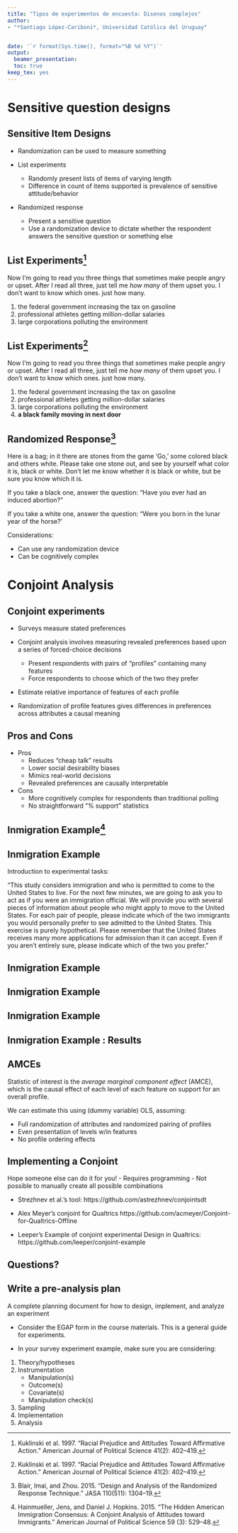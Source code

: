 ```yaml
---
title: "Tipos de experimentos de encuesta: Disenos complejos"
author:
- "*Santiago López-Cariboni*, Universidad Católica del Uruguay" 


date: '`r format(Sys.time(), format="%B %d %Y")`'
output: 
  beamer_presentation:
  toc: true
keep_tex: yes
---
```



# Sensitive question designs

## Sensitive Item Designs

- Randomization can be used to measure something

- List experiments
	+ Randomly present lists of items of varying length 
	+ Difference in count of items supported is prevalence of sensitive attitude/behavior

- Randomized response 
	+ Present a sensitive question
	+ Use a randomization device to dictate whether the respondent answers the sensitive question or something else




## List Experiments^[Kuklinski et al. 1997. “Racial Prejudice and Attitudes Toward Affirmative Action.” American Journal of Political Science 41(2): 402–419.]

Now I’m going to read you three things that sometimes make people angry or upset. After I read all three, just tell me *how many* of them upset you. I don’t want to know which ones. just how many.

1. the federal government increasing the tax on gasoline
2. professional athletes getting million-dollar salaries
3. large corporations polluting the environment


## List Experiments^[Kuklinski et al. 1997. “Racial Prejudice and Attitudes Toward Affirmative Action.” American Journal of Political Science 41(2): 402–419.]

Now I’m going to read you three things that sometimes make people angry or upset. After I read all three, just tell me *how many* of them upset you. I don’t want to know which ones. just how many.

1. the federal government increasing the tax on gasoline
2. professional athletes getting million-dollar salaries
3. large corporations polluting the environment
4. **a black family moving in next door**



## Randomized Response^[Blair, Imai, and Zhou. 2015. “Design and Analysis of the Randomized Response Technique.” JASA 110(511): 1304–19.]

Here is a bag; in it there are stones from the game ‘Go,’ some colored black and others white. Please take one stone out, and see by yourself what color it is, black or white. Don’t let me know whether it is black or white, but be sure you know which it is.

If you take a black one, answer the question: “Have you ever had an induced abortion?”

If you take a white one, answer the question: “Were you born in the lunar year of the horse?’

Considerations:

- Can use any randomization device 
- Can be cognitively complex



# Conjoint Analysis


## Conjoint experiments

- Surveys measure stated preferences

- Conjoint analysis involves measuring revealed preferences based upon a series of forced-choice decisions
	- Present respondents with pairs of “profiles” containing many features
	- Force respondents to choose which of the two they prefer

- Estimate relative importance of features of each profile

- Randomization of profile features gives differences in preferences across attributes a causal meaning


## Pros and Cons

- Pros
	- Reduces “cheap talk” results
	- Lower social desirability biases
	- Mimics real-world decisions
	- Revealed preferences are causally interpretable

- Cons
	- More cognitively complex for respondents than traditional polling
	- No straightforward “% support” statistics



## Inmigration Example^[Hainmueller, Jens, and Daniel J. Hopkins. 2015. “The Hidden American Immigration Consensus: A Conjoint Analysis of Attitudes toward Immigrants.” American Journal of Political Science 59 (3): 529–48.]

\begin{center}
\includegraphics[width=4in]{hainmueller}
\end{center}

## Inmigration Example

Introduction to experimental tasks:

“This study considers immigration and who is permitted to come to the
United States to live. For the next few minutes, we are going to ask you to act as if
you were an immigration official. We will provide you with several pieces of information about people who might apply to move to the United States. For each pair of people,
please indicate which of the two immigrants you would personally prefer to see admitted
to the United States. This exercise is purely hypothetical. Please remember that the
United States receives many more applications for admission than it can accept. Even if
you aren’t entirely sure, please indicate which of the two you prefer.”


## Inmigration Example

\begin{center}
\includegraphics[width=4in]{inmigrant_profiles}
\end{center}


## Inmigration Example

\begin{center}
\includegraphics[width=4in]{inmigrant_outcomes}
\end{center}


## Inmigration Example

\begin{center}
\includegraphics[width=4in]{attval_table}
\end{center}



## Inmigration Example : Results

\begin{center}
\includegraphics[width=2.8in]{results}
\end{center}


## AMCEs

Statistic of interest is the *average marginal component effect* (AMCE), which is the causal effect of each level of each feature on support for an overall profile.

We can estimate this using (dummy variable) OLS, assuming:

- Full randomization of attributes and randomized pairing of profiles
- Even presentation of levels w/in features 
- No profile ordering effects


## Implementing a Conjoint

Hope someone else can do it for you!
	- Requires programming
	- Not possible to manually create all possible combinations

- Strezhnev et al.’s tool:
https://github.com/astrezhnev/conjointsdt


- Alex Meyer's conjoint for Qualtrics
https://github.com/acmeyer/Conjoint-for-Qualtrics-Offline

- Leeper's Example of conjoint experimental Design in Qualtrics:
https://github.com/leeper/conjoint-example


## Questions?



## Write a pre-analysis plan 

A complete planning document for how to design, implement, and analyze an experiment

- Consider the EGAP form in the course materials. This is a general guide for experiments. 

- In your survey experiment example, make sure you are considering:

1. Theory/hypotheses 
2. Instrumentation
	- Manipulation(s) 
	- Outcome(s) 
	- Covariate(s) 
	- Manipulation check(s)
3. Sampling
4. Implementation 
5. Analysis













